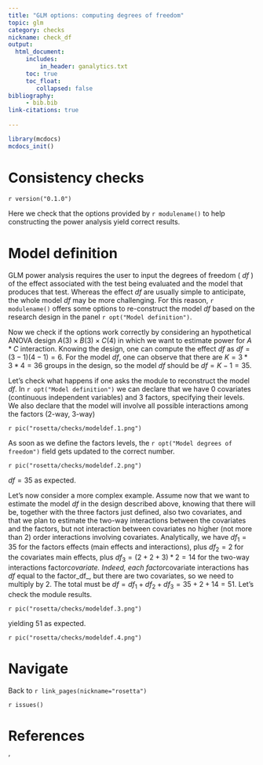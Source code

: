 ```yaml
---
title: "GLM options: computing degrees of freedom"
topic: glm
category: checks
nickname: check_df
output: 
  html_document:
     includes:
         in_header: ganalytics.txt
     toc: true
     toc_float:
        collapsed: false
bibliography: 
     - bib.bib
link-citations: true
        
---
```



```r
library(mcdocs)
mcdocs_init()
```

# Consistency checks

`r version("0.1.0")` 

Here we check that the options provided by `r modulename()` to help constructing the power analysis yield correct results.

# Model definition

GLM power analysis requires the user to input the degrees of freedom ( _df_ ) of the effect associated with the test being evaluated and the model that produces that test. Whereas the effect _df_ are usually simple to anticipate, the whole model _df_ may be more challenging. For this reason, `r modulename()` offers some options to re-construct the model _df_ based on the research design in the panel `r opt("Model definition")`. 

Now we check if the options work correctly by considering an hypothetical ANOVA design $A (3) \times B (3) \times C (4)$ in which we want to estimate power for $A*C$ interaction. Knowing the design, one can compute the effect _df_ as $df=(3-1)(4-1)=6$. For the model _df_, one can observe that there are $K=3*3*4=36$ groups in the design, so the model _df_ should be $df=K-1=35$.

Let's check what happens if one asks the module to reconstruct the model _df_.  In `r opt("Model definition")` we can declare that we have 0 covariates (continuous independent variables) and 3 factors, specifying their levels. We also declare that the model will involve all possible interactions among the factors (2-way, 3-way)

`r pic("rosetta/checks/modeldef.1.png")`

As soon as we define the factors levels, the `r opt("Model degrees of freedom")` field gets updated to the correct number.

`r pic("rosetta/checks/modeldef.2.png")`

$df=35$ as expected.


Let's now consider a more complex example. Assume now that we want to estimate the model _df_ in the design described above, knowing that there will be, together with the three factors just defined, also two covariates, and that we plan to estimate the two-way interactions between the covariates and the factors, but not interaction between covariates no higher (not more than 2) order interactions involving covariates. Analytically, we have $df_1=35$ for the factors effects (main effects and interactions), plus $df_2=2$ for the covariates main effects, plus $df_3=(2+2+3)*2=14$  for the two-way interactions factor*covariate. Indeed, each factor*covariate interactions has _df_ equal to the factor_df_, but there are two covariates, so we need to multiply by 2. The total must be $df=df_1+df_2+df_3=35+2+14=51$. Let's check the module results.

`r pic("rosetta/checks/modeldef.3.png")`

yielding 51 as expected.

`r pic("rosetta/checks/modeldef.4.png")`




# Navigate

Back to `r link_pages(nickname="rosetta")`


`r issues()`

# References
'